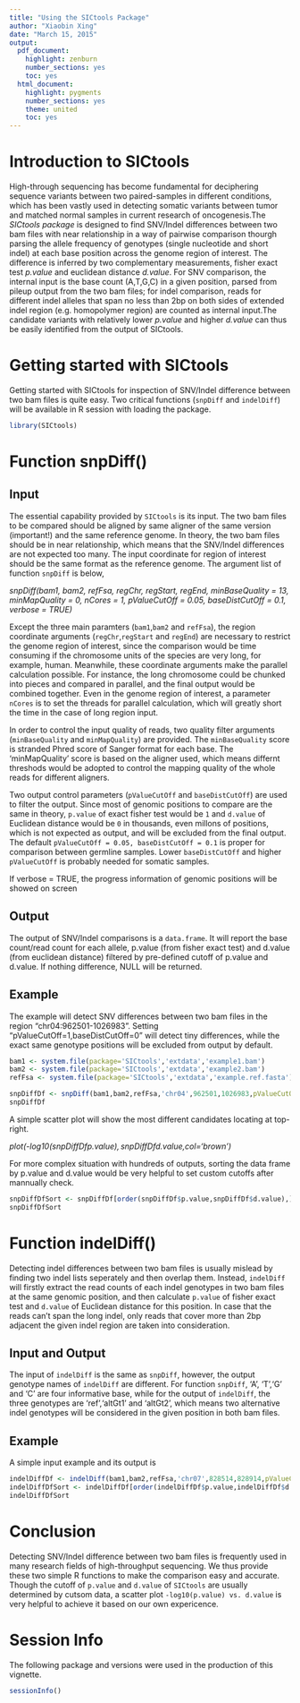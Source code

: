 ```yaml
---
title: "Using the SICtools Package"
author: "Xiaobin Xing"
date: "March 15, 2015"
output:
  pdf_document:
    highlight: zenburn
    number_sections: yes
    toc: yes
  html_document:
    highlight: pygments
    number_sections: yes
    theme: united
    toc: yes
---
```

<!--
%\VignetteEngine{knitr::rmarkdown}
%\VignetteIndexEntry{Using SICtools}
-->

# Introduction to SICtools

High-through sequencing has become fundamental for deciphering sequence variants between two paired-samples in 
different conditions, which has been vastly used in detecting somatic variants between tumor and matched normal samples 
in current research of oncogenesis.The *SICtools package* is designed to find SNV/Indel differences between two bam files 
with near relationship in a way of pairwise comparison thourgh parsing the allele frequency of genotypes (single nucleotide
and short indel) at each base position across the genome region of interest. The difference is inferred by two complementary measurements, fisher exact test *p.value* and euclidean distance *d.value*. For SNV comparison, the internal input is the base count (A,T,G,C) in a given position, parsed from pileup output from the two bam files; for indel comparison, reads for different indel alleles that span no less than 2bp on both sides of extended indel region (e.g. homopolymer region) are counted as internal input.The candidate variants with relatively lower *p.value* and higher *d.value* can thus be easily identified from the output of SICtools.

# Getting started with SICtools
Getting started with SICtools for inspection of SNV/Indel difference between two bam files is quite easy. Two critical functions (`snpDiff` and `indelDiff`) will be available in R session with loading the package.

```r
library(SICtools)
```

# Function snpDiff()

## Input

The essential capability provided by `SICtools` is its input. The two bam files to be compared should be aligned by same aligner of the same version (important!) and the same reference genome. In theory, the two bam files should be in near relationship, which means that the SNV/Indel differences are not expected too many. The input coordinate for region of interest should be the same format as the reference genome. The argument list of function `snpDiff` is below,


*snpDiff(bam1, bam2, refFsa, regChr, regStart, regEnd, minBaseQuality = 13, minMapQuality = 0, nCores = 1, pValueCutOff = 0.05, baseDistCutOff = 0.1, verbose = TRUE)*



Except the three main paramters (`bam1`,`bam2` and `refFsa`), the region coordinate arguments (`regChr`,`regStart` and `regEnd`) are necessary to restrict the genome region of interest, since the comparison would be time consuming if the chromosome units of the species are very long, for example, human. Meanwhile, these coordinate arguments make the parallel calculation possible. For instance, the long chromosome could be chunked into pieces and compared in parallel, and the final output would be combined together. Even in the genome region of interest, a parameter `nCores` is to set the threads for parallel calculation, which will greatly short the time in the case of long region input.

In order to control the input quality of reads, two quality filter arguments (`minBaseQuality` and `minMapQuality`) are provided. The `minBaseQuality` score is stranded Phred score of Sanger format for each base. The 'minMapQuality' score is based on the aligner used, which means differnt threshods would be adopted to control the mapping quality of the whole reads for different aligners.

Two output control parameters (`pValueCutOff` and `baseDistCutOff`) are used to filter the output. Since most of genomic positions to compare are the same in theory, `p.value` of exact fisher test would be `1`  and `d.value` of Euclidean distance would be `0` in thousands, even millons of positions, which is not expected as output, and will be excluded from the final output. The default `pValueCutOff = 0.05, baseDistCutOff = 0.1` is proper for comparison between germline samples. Lower `baseDistCutOff` and higher `pValueCutOff` is probably needed for somatic samples.

If verbose = TRUE, the progress information of genomic positions will be showed on screen 

## Output
The output of SNV/Indel comparisons is a `data.frame`. It will report the base count/read count for each allele, p.value (from fisher exact test) and d.value (from euclidean distance) filtered by pre-defined cutoff of p.value and d.value. If nothing difference, NULL will be returned.

## Example
The example will detect SNV differences between two bam files in the region "chr04:962501-1026983". Setting "pValueCutOff=1,baseDistCutOff=0" will detect tiny differences, while the exact same genotype positions will be excluded from output by default.

```r
bam1 <- system.file(package='SICtools','extdata','example1.bam')
bam2 <- system.file(package='SICtools','extdata','example2.bam')
refFsa <- system.file(package='SICtools','extdata','example.ref.fasta')

snpDiffDf <- snpDiff(bam1,bam2,refFsa,'chr04',962501,1026983,pValueCutOff=1,baseDistCutOff=0)
snpDiffDf
```
A simple scatter plot will show the most different candidates locating at top-right.

*plot(-log10(snpDiffDf$p.value),snpDiffDf$d.value,col='brown')*


For more complex situation with hundreds of outputs, sorting the data frame by p.value and d.value would be very helpful to set custom cutoffs after mannually check.
```r
snpDiffDfSort <- snpDiffDf[order(snpDiffDf$p.value,snpDiffDf$d.value),]
snpDiffDfSort
```
# Function indelDiff()
Detecting indel differences between two bam files is usually mislead by finding two indel lists seperately and then overlap them. Instead, `indelDiff` will firstly extract the read counts of each indel genotypes in two bam files at the same genomic position, and then calculate `p.value` of fisher exact test and `d.value` of Euclidean distance for this position. In case that the reads can't span the long indel, only reads that cover more than 2bp adjacent the given indel region are taken into consideration.

## Input and Output
The input of `indelDiff` is the same as `snpDiff`, however, the output genotype names of `indelDiff` are different. For function `snpDiff`, 'A', 'T','G' and 'C' are four informative base, while for the output of `indelDiff`, the three genotypes are 'ref','altGt1' and 'altGt2', which means two alternative indel genotypes will be considered in the given position in both bam files.

## Example
A simple input example and its output is

```r
indelDiffDf <- indelDiff(bam1,bam2,refFsa,'chr07',828514,828914,pValueCutOff=1,gtDistCutOff=0)
indelDiffDfSort <- indelDiffDf[order(indelDiffDf$p.value,indelDiffDf$d.value),]
indelDiffDfSort
```

# Conclusion
Detecting SNV/Indel difference between two bam files is frequently used in many research fields of high-throughput sequencing. We thus provide these two simple R functions to make the comparison easy and accurate. Though the cutoff of `p.value` and `d.value` of `SICtools` are usually determined by cutsom data, a scatter plot `-log10(p.value) vs. d.value` is very helpful to achieve it based on our own expericence.

# Session Info
The following package and versions were used in the production of this vignette.
```r
sessionInfo()
```
